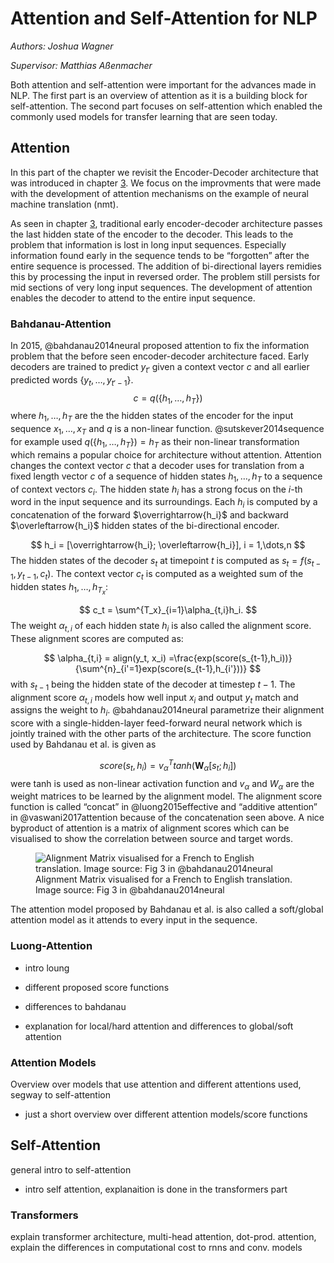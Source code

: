 # Attention and Self-Attention for NLP

*Authors: Joshua Wagner*

*Supervisor: Matthias Aßenmacher*

Both attention and self-attention were important for the advances made in NLP.
The first part is an overview of attention as it is a building block for self-attention.
The second part focuses on self-attention which enabled the commonly used models
for transfer learning that are seen today.

## Attention
In this part of the chapter we revisit the Encoder-Decoder architecture that was introduced
in chapter [3](01-02-rnns-and-their-applications-in-nlp). We focus on the improvments
that were made with the development of attention mechanisms on the example of neural machine translation (nmt).

As seen in chapter [3](01-02-rnns-and-their-applications-in-nlp), traditional early
encoder-decoder architecture passes the last hidden state of the encoder to the decoder.
This leads to the problem that information is lost in long input sequences.
Especially information found early in the sequence tends to be "forgotten" after
the entire sequence is processed. The addition of bi-directional layers remidies
this by processing the input in reversed order. The problem still persists for mid
sections of very long input sequences. The development of attention enables the decoder to
attend to the entire input sequence.

### Bahdanau-Attention

In 2015, @bahdanau2014neural proposed attention to fix the information problem that
the before seen encoder-decoder architecture faced. Early decoders are trained to predict $y_{t'}$
given a context vector $c$ and all earlier predicted words $\{y_t, \dots, y_{t'-1}\}$.
$$c=q(\{h_1,\dots,h_T\})$$ where $h_1,\dots,h_T$ are the the hidden states of the encoder for the input sequence
$x_1,\dots, x_T$ and $q$ is a non-linear function. @sutskever2014sequence for example used
$q(\{h_1,\dots,h_T\}) = h_T$ as their non-linear transformation which remains a popular
choice for architecture without attention.
Attention changes the context vector $c$ that a decoder uses for translation from a fixed
length vector $c$ of a sequence of hidden states $h_1, \dots, h_T$ to a sequence
of context vectors $c_i$. The hidden state $h_i$ has a strong focus on the *i*-th
word in the input sequence and its surroundings.
Each $h_i$ is computed by a concatenation of the forward
$\overrightarrow{h_i}$ and backward $\overleftarrow{h_i}$ hidden states of the
bi-directional encoder.

$$
h_i = [\overrightarrow{h_i}; \overleftarrow{h_i}], i = 1,\dots,n
$$
The hidden states of the decoder $s_t$ at timepoint $t$ is computed as $s_t = f(s_{t-1},y_{t-1},c_t)$.
The context vector $c_t$ is computed as a weighted sum of the hidden
states $h_1,\dots, h_{T_x}$:

$$
c_t = \sum^{T_x}_{i=1}\alpha_{t,i}h_i.
$$
The weight $\alpha_{t,i}$ of each hidden state $h_i$ is also called the alignment score.
These alignment scores are computed as:

$$
\alpha_{t,i} = align(y_t, x_i) =\frac{exp(score(s_{t-1},h_i))}{\sum^{n}_{i'=1}exp(score(s_{t-1},h_{i'}))}
$$
with $s_{t-1}$ being the hidden state of the decoder at timestep $t-1$.
The alignment score $\alpha_{t,i}$ models how well input $x_i$ and output $y_t$ match
and assigns the weight to $h_i$. @bahdanau2014neural parametrize their alignment
score with a single-hidden-layer feed-forward neural network which is jointly
trained with the other parts of the architecture. The score function used by Bahdanau et al.
is given as

$$
score(s_t,h_i) = v_\alpha^Ttanh(\mathbf{W}_\alpha[s_t;h_i])
$$
were tanh is used as non-linear activation function and $v_\alpha$ and $W_\alpha$
are the weight matrices to be learned by the alignment model. The alignment score function
is called "concat" in @luong2015effective and "additive attention" in @vaswani2017attention
because of the concatenation seen above. A nice byproduct of attention is a matrix of alignment scores
which can be visualised to show the correlation between source and target words.

![Alignment Matrix visualised for a French to English translation. Image source: Fig 3 in @bahdanau2014neural](./figures/02-02-attention-and-self-attention-for-nlp/bahdanau-fig3.png)

The attention model proposed by Bahdanau et al. is also called a soft/global attention model as it attends
to every input in the sequence.

### Luong-Attention

- intro loung

- different proposed score functions

- differences to bahdanau

- explanation for local/hard attention and differences to global/soft attention


### Attention Models
Overview over models that use attention and different attentions used, segway to self-attention

- just a short overview over different attention models/score functions


## Self-Attention
general intro to self-attention

- intro self attention, explanaition is done in the transformers part

### Transformers
explain transformer architecture, multi-head attention, dot-prod. attention, explain the differences in computational cost to rnns and conv. models
